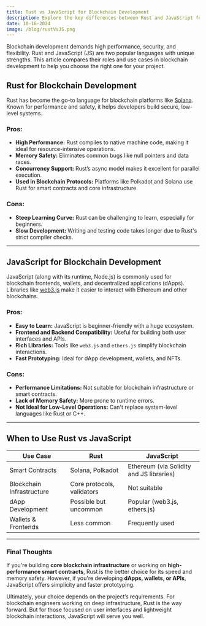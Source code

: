 ```yaml
---
title: Rust vs JavaScript for Blockchain Development  
description: Explore the key differences between Rust and JavaScript for blockchain development and understand which language suits your needs.  
date: 10-16-2024  
image: /blog/rustVsJS.png  
---
```


Blockchain development demands high performance, security, and flexibility. Rust and JavaScript (JS) are two popular languages with unique strengths. This article compares their roles and use cases in blockchain development to help you choose the right one for your project.

## Rust for Blockchain Development

Rust has become the go-to language for blockchain platforms like [Solana](https://solana.com/). Known for performance and safety, it helps developers build secure, low-level systems.

### Pros:
- **High Performance:** Rust compiles to native machine code, making it ideal for resource-intensive operations.
- **Memory Safety:** Eliminates common bugs like null pointers and data races.
- **Concurrency Support:** Rust’s async model makes it excellent for parallel execution.
- **Used in Blockchain Protocols:** Platforms like Polkadot and Solana use Rust for smart contracts and core infrastructure.

### Cons:
- **Steep Learning Curve:** Rust can be challenging to learn, especially for beginners.
- **Slow Development:** Writing and testing code takes longer due to Rust's strict compiler checks.

---

## JavaScript for Blockchain Development

JavaScript (along with its runtime, Node.js) is commonly used for blockchain frontends, wallets, and decentralized applications (dApps). Libraries like [web3.js](https://web3js.readthedocs.io/) make it easier to interact with Ethereum and other blockchains.

### Pros:
- **Easy to Learn:** JavaScript is beginner-friendly with a huge ecosystem.
- **Frontend and Backend Compatibility:** Useful for building both user interfaces and APIs.
- **Rich Libraries:** Tools like `web3.js` and `ethers.js` simplify blockchain interactions.
- **Fast Prototyping:** Ideal for dApp development, wallets, and NFTs.

### Cons:
- **Performance Limitations:** Not suitable for blockchain infrastructure or smart contracts.
- **Lack of Memory Safety:** More prone to runtime errors.
- **Not Ideal for Low-Level Operations:** Can't replace system-level languages like Rust or C++.

---

## When to Use Rust vs JavaScript

| **Use Case**                 | **Rust**                       | **JavaScript**                 |
|------------------------------|--------------------------------|--------------------------------|
| Smart Contracts              | Solana, Polkadot               | Ethereum (via Solidity and JS libraries) |
| Blockchain Infrastructure    | Core protocols, validators    | Not suitable                   |
| dApp Development             | Possible but uncommon         | Popular (web3.js, ethers.js)   |
| Wallets & Frontends          | Less common                   | Frequently used                |

---

### Final Thoughts

If you're building **core blockchain infrastructure** or working on **high-performance smart contracts**, Rust is the better choice for its speed and memory safety. However, if you're developing **dApps, wallets, or APIs**, JavaScript offers simplicity and faster prototyping.

Ultimately, your choice depends on the project’s requirements. For blockchain engineers working on deep infrastructure, Rust is the way forward. But for those focused on user interfaces and lightweight blockchain interactions, JavaScript will serve you well.